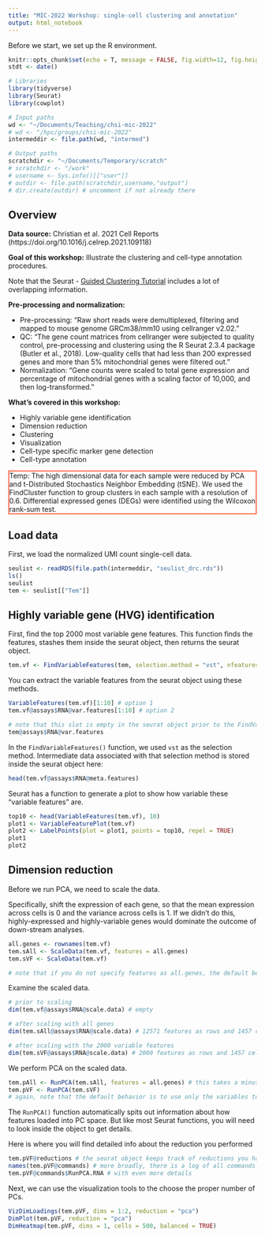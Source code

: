 ```yaml
---
title: "MIC-2022 Workshop: single-cell clustering and annotation"
output: html_notebook
---
```


Before we start, we set up the R environment.

```r
knitr::opts_chunk$set(echo = T, message = FALSE, fig.width=12, fig.height=8, warning = FALSE)
stdt <- date()

# Libraries
library(tidyverse)
library(Seurat)
library(cowplot)

# Input paths
wd <- "~/Documents/Teaching/chsi-mic-2022"
# wd <- "/hpc/groups/chsi-mic-2022"
intermeddir <- file.path(wd, "intermed")

# Output paths
scratchdir <- "~/Documents/Temporary/scratch"
# scratchdir <- "/work"
# username <- Sys.info()[["user"]]
# outdir <- file.path(scratchdir,username,"output")
# dir.create(outdir) # uncomment if not already there
```

## Overview

**Data source:** Christian et al. 2021 Cell Reports (https://doi.org/10.1016/j.celrep.2021.109118)

**Goal of this workshop:** Illustrate the clustering and cell-type annotation procedures. 

Note that the Seurat - [Guided Clustering Tutorial](https://satijalab.org/seurat/articles/pbmc3k_tutorial.html) includes a lot of overlapping information.

**Pre-processing and normalization:**

- Pre-processing: "Raw short reads were demultiplexed, filtering and mapped to mouse genome GRCm38/mm10 using cellranger v2.02."
- QC: "The gene count matrices from cellranger were subjected to quality control, pre-processing and clustering using the R Seurat 2.3.4 package (Butler et al., 2018). Low-quality cells that had less than 200 expressed genes and more than 5% mitochondrial genes were filtered out."
- Normalization: "Gene counts were scaled to total gene expression and percentage of mitochondrial genes with a scaling factor of 10,000, and then log-transformed."

**What's covered in this workshop:**

- Highly variable gene identification
- Dimension reduction
- Clustering
- Visualization
- Cell-type specific marker gene detection
- Cell-type annotation

<p style="border:2px solid Tomato;">
Temp: The high dimensional data for each sample were reduced by PCA and t-Distributed Stochastics Neighbor Embedding (tSNE). We used the FindCluster function to group clusters in each sample with a resolution of 0.6. Differential expressed genes (DEGs) were identified using the Wilcoxon rank-sum test.
</p>

## Load data

First, we load the normalized UMI count single-cell data.

```r
seulist <- readRDS(file.path(intermeddir, "seulist_drc.rds"))
ls()
seulist
tem <- seulist[["Tem"]]
```

## Highly variable gene (HVG) identification

First, find the top 2000 most variable gene features. This function finds the features, stashes them inside the seurat object, then returns the seurat object.
```r
tem.vf <- FindVariableFeatures(tem, selection.method = "vst", nfeatures = 2000)
```

You can extract the variable features from the seurat object using these methods.
```r
VariableFeatures(tem.vf)[1:10] # option 1
tem.vf@assays$RNA@var.features[1:10] # option 2

# note that this slot is empty in the seurat object prior to the FindVariableFeatures() command
tem@assays$RNA@var.features
```

In the `FindVariableFeatures()` function, we used `vst` as the selection method. Intermediate data associated with that selection method is stored inside the seurat object here:
```r
head(tem.vf@assays$RNA@meta.features)
```

Seurat has a function to generate a plot to show how variable these "variable features" are.
```r
top10 <- head(VariableFeatures(tem.vf), 10)
plot1 <- VariableFeaturePlot(tem.vf)
plot2 <- LabelPoints(plot = plot1, points = top10, repel = TRUE)
plot1
plot2
```

## Dimension reduction

Before we run PCA, we need to scale the data.

Specifically, shift the expression of each gene, so that the mean expression across cells is 0 and the variance across cells is 1. If we didn't do this, highly-expressed and highly-variable genes would dominate the outcome of down-stream analyses.

```r
all.genes <- rownames(tem.vf)
tem.sAll <- ScaleData(tem.vf, features = all.genes) 
tem.sVF <- ScaleData(tem.vf) 

# note that if you do not specify features as all.genes, the default behavior is to only use the 2000 variable features downstream
```

Examine the scaled data.
```r
# prior to scaling
dim(tem.vf@assays$RNA@scale.data) # empty

# after scaling with all genes
dim(tem.sAll@assays$RNA@scale.data) # 12571 features as rows and 1457 cells as columns

# after scaling with the 2000 variable features
dim(tem.sVF@assays$RNA@scale.data) # 2000 features as rows and 1457 cells as columns
```

We perform PCA on the scaled data. 

```r
tem.pAll <- RunPCA(tem.sAll, features = all.genes) # this takes a minute or so...
tem.pVF <- RunPCA(tem.sVF)
# again, note that the default behavior is to use only the variables to compute the PCA
```


The `RunPCA()` function automatically spits out information about how features loaded into PC space. But like most Seurat functions, you will need to look inside the object to get details.

Here is where you will find detailed info about the reduction you performed
```r
tem.pVF@reductions # the seurat object keeps track of reductions you have performed here
names(tem.pVF@commands) # more broadly, there is a log of all commands stored here
tem.pVF@commands$RunPCA.RNA # with even more details
```

Next, we can use the visualization tools to the choose the proper number of PCs.

```r
VizDimLoadings(tem.pVF, dims = 1:2, reduction = "pca")
DimPlot(tem.pVF, reduction = "pca")
DimHeatmap(tem.pVF, dims = 1, cells = 500, balanced = TRUE)
```